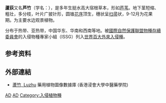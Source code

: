 {{otheruses|subject=植物名|other=中国人民大学、北京大学教师|芦荻 (人名)}}
{{redirect2|蘆竹|臺灣桃園市的區|蘆竹區}}
{{speciesbox
|image = Arundo.donax2web.jpg
|image_caption = 蘆荻
|genus = Arundo
|species = donax
|status = LC
|status_system = IUCN3.1
|status_ref = <ref name=iucn>{{cite journal |author=Lansdown, R.V.|last-author-amp=yes |title=''Arundo donax'' |journal=[[The_IUCN_Red_List_of_Threatened_Species|The IUCN Red List of Threatened Species]] |volume=2013 |at=e.T164340A1043245. |publisher=[[IUCN|IUCN]] |year=2013 |doi=10.2305/IUCN.UK.2013-1.RLTS.T164340A1043245.en}}</ref>
|authority = [[Carl_Linnaeus|L.]]
}}
'''蘆荻'''又名'''芦竹'''（学名：{{lang|la|''Arundo donax''}}），是多年生挺水高大宿根草本，形如[[芦苇|芦苇]]。地下茎短缩、粗壮，多分枝，叶片广披针形，圆锥[[花序|花序]]顶生，穗状呈[[扫帚|扫帚]]状，9-12月为花果期。为主要水边观景植物。

分布于热带、亚热带，中国华东、华南和西南等地。被[[國際自然保護聯盟|國際自然保護聯盟]][[物種存續委員會|物種存續委員會]]的入侵物種專家小組（ISSG）列入[[世界百大外來入侵種|世界百大外來入侵種]]。

==参考资料==
{{reflist}}

==外部連結==
* [http://libproject.hkbu.edu.hk/was40/detail?lang=ch&channelid=1288&searchword=herb_id=D01220 蘆竹, Luzhu] 藥用植物圖像數據庫 (香港浸會大學中醫藥學院) {{zh-hant}}{{en}}

{{commons|Arundo donax}}
{{wikispecies|Arundo donax}}
{{Taxonbar|from=Q161114}}

[[Category:IUCN红色名录无危物种|AD]]
[[Category:蘆竹屬|AD]]
[[Category:入侵植物種|Category:入侵植物種]]